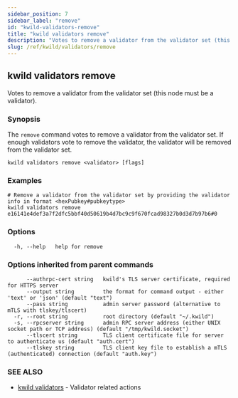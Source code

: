 ```yaml
---
sidebar_position: 7
sidebar_label: "remove"
id: "kwild-validators-remove"
title: "kwild validators remove"
description: "Votes to remove a validator from the validator set (this node must be a validator)."
slug: /ref/kwild/validators/remove
---
```


## kwild validators remove

Votes to remove a validator from the validator set (this node must be a validator).

### Synopsis

The `remove` command votes to remove a validator from the validator set. If enough validators vote to remove the validator, the validator will be removed from the validator set.

```
kwild validators remove <validator> [flags]
```

### Examples

```
# Remove a validator from the validator set by providing the validator info in format <hexPubkey#pubkeytype>
kwild validators remove e16141e4def3a7f2dfc5bbf40d50619b4d7bc9c9f670fcad98327b0d3d7b97b6#0
```

### Options

```
  -h, --help   help for remove
```

### Options inherited from parent commands

```
      --authrpc-cert string   kwild's TLS server certificate, required for HTTPS server
      --output string         the format for command output - either 'text' or 'json' (default "text")
      --pass string           admin server password (alternative to mTLS with tlskey/tlscert)
  -r, --root string           root directory (default "~/.kwild")
  -s, --rpcserver string      admin RPC server address (either UNIX socket path or TCP address) (default "/tmp/kwild.socket")
      --tlscert string        TLS client certificate file for server to authenticate us (default "auth.cert")
      --tlskey string         TLS client key file to establish a mTLS (authenticated) connection (default "auth.key")
```

### SEE ALSO

* [kwild validators](/docs/ref/kwild/validators)	 - Validator related actions

